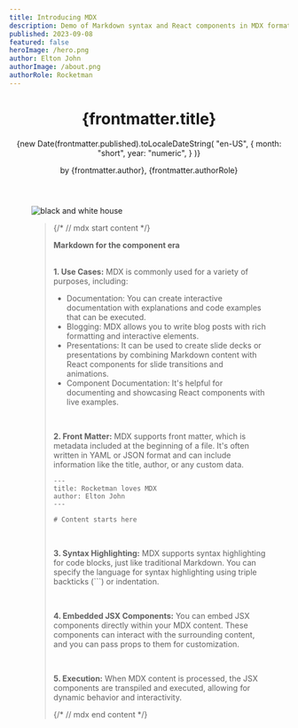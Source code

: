 ```yaml
---
title: Introducing MDX
description: Demo of Markdown syntax and React components in MDX format Remix and Vite
published: 2023-09-08
featured: false
heroImage: /hero.png
author: Elton John
authorImage: /about.png
authorRole: Rocketman
---
```



<Container className="mt-24 sm:mt-32 lg:mt-40 mx-auto max-w-7xl px-6 lg:px-8">
  <FadeIn>
    <header className="mx-auto flex max-w-5xl flex-col text-center">
        <h1 className="mt-6 font-display text-5xl font-medium tracking-tight text-neutral-950 text-balance sm:text-6xl">
            {frontmatter.title}
        </h1>
        <time className="order-first text-sm text-neutral-950">
            {new Date(frontmatter.published).toLocaleDateString(
            "en-US",
                {
                    month: "short",
                    year: "numeric",
                }
            )}
        </time>
        <p className="mt-6 text-sm font-semibold text-neutral-950">
            by {frontmatter.author}, {frontmatter.authorRole}
        </p>
    </header>
  </FadeIn>

  <FadeIn>
    <article className="mt-24 sm:mt-32 lg:mt-40">
        <div className="mx-auto max-w-5xl">
        <figure className=''>
            <div className="overflow-hidden rounded-xl bg-neutral-50 sm:rounded-3xl">
                <img 
                    className="aspect-[16/10] object-cover grayscale w-full" sizes="(min-width: 768px) 42rem, 100vw"
                    src={frontmatter.heroImage}
                    alt="black and white house" 
                />        
            </div>
            <blockquote className="text-xl/7 text-neutral-600 mt-8 mx-auto">
{/* // mdx start content */}

<strong> Markdown for the component era </strong>
<br />
<br />

**1. Use Cases:** MDX is commonly used for a variety of purposes, including:

-   <span className="text-spursOrange">Documentation:</span> You can create interactive
    documentation with explanations and code examples that can be executed.
-   <span className="text-spursOrange">Blogging:</span> MDX allows you to write blog
    posts with rich formatting and interactive elements.
-   <span className="text-spursOrange">Presentations:</span> It can be used to create
    slide decks or presentations by combining Markdown content with React components
    for slide transitions and animations.
-   <span className="text-spursOrange">Component Documentation:</span> It's helpful
    for documenting and showcasing React components with live examples.

<br />

**2. Front Matter:** MDX supports front matter, which is metadata included at the beginning of a file. It's often written in YAML or JSON format and can include information like the title, author, or any custom data.

```mdx
---
title: Rocketman loves MDX
author: Elton John
---

# Content starts here
```

<br />

**3. Syntax Highlighting:** MDX supports syntax highlighting for code blocks, just like traditional Markdown. You can specify the language for syntax highlighting using triple backticks (\```) or indentation.

<br />

**4. Embedded JSX Components:** You can embed JSX components directly within your MDX content. These components can interact with the surrounding content, and you can pass props to them for customization.

<br />

**5. Execution:** When MDX content is processed, the JSX components are transpiled and executed, allowing for dynamic behavior and interactivity.

{/* // mdx end content */}
</blockquote>
</figure>
</div>
</article>

  </FadeIn>
</Container>
